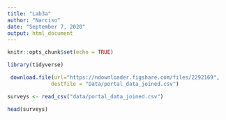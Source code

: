 ```yaml
---
title: "Lab3a"
author: "Narciso"
date: "September 7, 2020"
output: html_document
---
```


```r
knitr::opts_chunk$set(echo = TRUE)
```


```r
library(tidyverse)
```

```r
 download.file(url="https://ndownloader.figshare.com/files/2292169",
              destfile = "Data/portal_data_joined.csv")
```

```r
surveys <- read_csv("data/portal_data_joined.csv")
```


```r
head(surveys)
```


